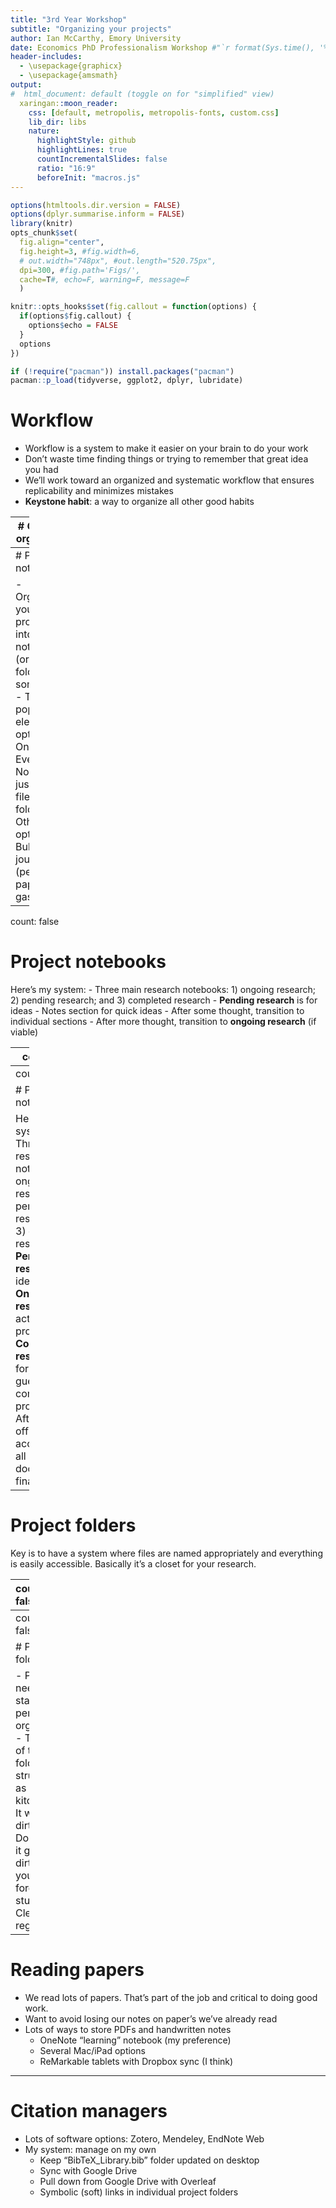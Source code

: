 ```yaml
---
title: "3rd Year Workshop"
subtitle: "Organizing your projects"
author: Ian McCarthy, Emory University
date: Economics PhD Professionalism Workshop #"`r format(Sys.time(), '%d %B %Y')`"
header-includes: 
  - \usepackage{graphicx}
  - \usepackage{amsmath}
output:
#  html_document: default (toggle on for "simplified" view)
  xaringan::moon_reader:
    css: [default, metropolis, metropolis-fonts, custom.css] 
    lib_dir: libs
    nature:
      highlightStyle: github
      highlightLines: true
      countIncrementalSlides: false
      ratio: "16:9"
      beforeInit: "macros.js"
---
```


<!-- Adjust some CSS code for font size, maintain R code font size -->
<style type="text/css">
.remark-slide-content {
    font-size: 30px;
    padding: 1em 2em 1em 2em;    
}
.remark-code, .remark-inline-code { 
    font-size: 20px;
}
</style>


<!-- Set R options for how code chunks are displayed and load packages -->
```r
options(htmltools.dir.version = FALSE)
options(dplyr.summarise.inform = FALSE)
library(knitr)
opts_chunk$set(
  fig.align="center",  
  fig.height=3, #fig.width=6,
  # out.width="748px", #out.length="520.75px",
  dpi=300, #fig.path='Figs/',
  cache=T#, echo=F, warning=F, message=F
  )

knitr::opts_hooks$set(fig.callout = function(options) {
  if(options$fig.callout) {
    options$echo = FALSE
  }
  options
})

if (!require("pacman")) install.packages("pacman")
pacman::p_load(tidyverse, ggplot2, dplyr, lubridate)
```

# Workflow

- Workflow is a system to make it easier on your brain to do your work
- Don't waste time finding things or trying to remember that great idea you had
- We'll work toward an organized and systematic workflow that ensures replicability and minimizes mistakes
- **Keystone habit**: a way to organize all other good habits

---
# Getting organized

In the etiquette section, we talked about some very general tips for staying organized. This will be specific to research. Here, we'll cover strategies to organize...
1. notes for your research project
2. your project folders
3. notes on papers you've read
4. papers you're citing

---
# Project notebooks

- Organize your projects into notebooks (or folders) of some kind
- Two popular electronic options: OneNote, Evernote, Notion, just text files in a folder
- Other options: Bullet journals (pen and paper, gasp!)

---
count: false

# Project notebooks

Here's my system:
- Three main research notebooks: 1) ongoing research; 2) pending research; and 3) completed research
- **Pending research** is for ideas
    - Notes section for quick ideas
    - After some thought, transition to individual sections
    - After more thought, transition to **ongoing research** (if viable)

---
count: false

# Project notebooks

Here's my system:
- Three main research notebooks: 1) ongoing research; 2) pending research; and 3) completed research
- **Pending research** is for ideas
- **Ongoing research** is for actual working projects
    - Section for each project
    - Subsections for "meeting notes", "drafts", and "ideas/thoughts"
    

---
count: false

# Project notebooks

Here's my system:
- Three main research notebooks: 1) ongoing research; 2) pending research; and 3) completed research
- **Pending research** is for ideas
- **Ongoing research** is for actual working projects
- **Completed research** is for, you guessed it, completed projects
    - After paper is officially accepted and all supporting documentation finalized


---
# Project folders

Key is to have a system where files are named appropriately and everything is easily accessible. Basically it's a closet for your research.

---
count: false

# Project folders

.pre[
```
project
|   README.md
|   RunRender.Rmd
|   paper.Rmd
|   abstract.Rmd
|   presentation.Rmd
|   BibTeX.tex (symbolic link)
|
|---analysis
|   |   _build-data.R
|   |   _analysis.R
|   |   1_data1.R
|   |   2_data2.R
|   |   README.md (optional)
|
|---data
|   |   final_dat1.Rds (or csv)
|   |   final_dat2.Rds (or csv)
|
|---output
|   |   table1.tex
|   |   figure1.png
```
]

---
count: false

# Project folders

- Project need not start out perfectly organized
- Think of the folder/file structure as your kitchen
    - It will get dirty
    - Don't let it get so dirty that you forget stuff
    - Clean up regularly!

---
# Reading papers

- We read lots of papers. That's part of the job and critical to doing good work. 
- Want to avoid losing our notes on paper's we've already read
- Lots of ways to store PDFs and handwritten notes
    - OneNote "learning" notebook (my preference)
    - Several Mac/iPad options
    - ReMarkable tablets with Dropbox sync (I think)
    

---
# Citation managers

- Lots of software options: Zotero, Mendeley, EndNote Web
- My system: manage on my own
  - Keep "BibTeX_Library.bib" folder updated on desktop
  - Sync with Google Drive
  - Pull down from Google Drive with Overleaf
  - Symbolic (soft) links in individual project folders
